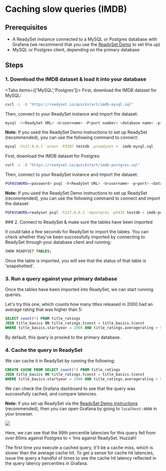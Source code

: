 
# Caching slow queries (IMDB)

## Prerequisites

- A ReadySet instance connected to a MySQL or Postgres database with Grafana (we recommend that you use the [ReadySet Demo](/demo) to set this up)
- MySQL or Postgres client, depending on the primary database

## Steps

### 1. Download the IMDB dataset & load it into your database
<Tabs items={['MySQL','Postgres']}>
<Tab>
First, download the IMDB dataset for MySQL:

```sh copy 
curl -L -O "https://readyset.io/quickstart/imdb-mysql.sql"
```

Then, connect to your ReadySet instance and import the dataset:

```sh copy 
mysql -h<ReadySet URL> -U<username> -P<port number> <database name> -p<password> < imdb-mysql.sql
```

**Note:** If you used the ReadySet Demo instructions to set up ReadySet (recommended), you can use the following command to connect:

```sh copy 
mysql -h127.0.0.1 -uroot -P3307 testdb -preadyset <  imdb-mysql.sql
```
</Tab>
<Tab>
First, download the IMDB dataset for Postgres:

```sh copy 
curl -L -O "https://readyset.io/quickstart/imdb-postgres.sql"
```

Then, connect to your ReadySet instance and import the dataset:

```sh copy 
PGPASSWORD=<password> psql -h<ReadySet URL> -U<username> -p<port> <database name> < imdb-postgres.sql
```

**Note:** If you used the ReadySet Demo instructions to set up ReadySet (recommended), you can use the following command to connect and import the dataset:

```sh copy 
PGPASSWORD=readyset psql -h127.0.0.1 -Upostgres -p5433 testdb < imdb-postgres.sql
```
</Tab>
</Tabs>
### 2. Connect to ReadySet & make sure the tables have been imported

It could take a few seconds for ReadySet to import the tables. You can check whether they've been successfully imported by connecting to ReadySet through your database client and running:

```sql copy 
SHOW READYSET TABLES;
```

Once the table is imported, you will see that the status of that table is 'snapshotted'.

### 3. Run a query against your primary database

Once the tables have been imported into ReadySet, we can start running queries.

Let's try this one, which counts how many titles released in 2000 had an average rating that was higher than 5:

```sql copy 
SELECT count(*) FROM title_ratings
JOIN title_basics ON title_ratings.tconst = title_basics.tconst
WHERE title_basics.startyear = 2000 AND title_ratings.averagerating > 5;
```

By default, this query is proxied to the primary database.

### 4. Cache the query in ReadySet

We can cache it in ReadySet by running the following:

```sql copy 
CREATE CACHE FROM SELECT count(*) FROM title_ratings
JOIN title_basics ON title_ratings.tconst = title_basics.tconst
WHERE title_basics.startyear = 2000 AND title_ratings.averagerating > 5;
```

We can check the Grafana dashboard to see that the query was successfully cached, and compare latencies.

**Note:** if you set up ReadySet via the [ReadySet Demo instructions](/quickstart) (recommended), then you can open Grafana by going to `localhost:4000` in your browser.

![](/cachingslowqueries.webp)

Here, we can see that the 99th percentile latencies for this query fell from over 80ms against Postgres to < 1ms against ReadySet. Huzzah!

<Callout type="info">The first time you execute a cached query, it'll be a cache miss, which is slower than the average cache hit. To get a sense for cache hit latencies, issue the query a handful of times to see the cache hit latency reflected in the query latency percentiles in Grafana.</Callout>


